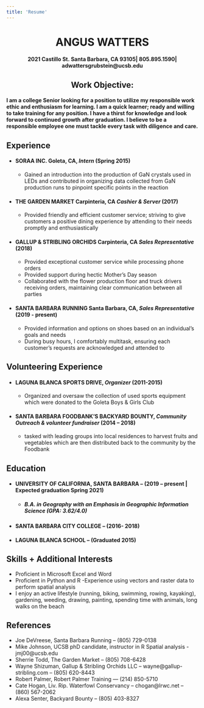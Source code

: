 ```yaml
---
title: 'Resume'
---
```

<center>
# ANGUS WATTERS
</center>

<center>
#### 2021 Castillo St. Santa Barbara, CA 93105| 805.895.1590| adwattersgrubstein@ucsb.edu
</center>

<center>
## Work Objective:
</center>

#### I am a college Senior looking for a position to utilize my responsible work ethic and enthusiasm for learning. I am a quick learner; ready and willing to take training for any position. I have a thirst for knowledge and look forward to continued growth after graduation. I believe to be a responsible employee one must tackle every task with diligence and care.

## Experience

- #### SORAA INC. Goleta, CA, *Intern* (**Spring 2015**)
  - Gained an introduction into the production of GaN crystals used in LEDs and contributed in organizing data collected from GaN production runs to pinpoint specific points in the reaction
  
- #### THE GARDEN MARKET Carpinteria, CA *Cashier & Server* (**2017**)
  - Provided friendly and efficient customer service; striving to give customers a positive dining experience by attending to their needs promptly and enthusiastically 
  
- #### GALLUP & STRIBLING ORCHIDS Carpinteria, CA *Sales Representative* (**2018**)
  -	Provided exceptional customer service while processing phone orders
  -	Provided support during hectic Mother’s Day season
  -	Collaborated with the flower production floor and truck drivers receiving orders, maintaining clear communication between all parties
  
- #### SANTA BARBARA RUNNING Santa Barbara, CA, *Sales Representative* (**2019 - present**)
  -	Provided information and options on shoes based on an individual’s goals and needs 
  -	During busy hours, I comfortably multitask, ensuring each customer’s requests are acknowledged and attended to
  
## Volunteering Experience
- #### LAGUNA BLANCA SPORTS DRIVE,  *Organizer* (**2011-2015**)
  -	Organized and oversaw the collection of used sports equipment which were donated to the Goleta Boys & Girls Club 
  
- #### SANTA BARBARA FOODBANK’S BACKYARD BOUNTY, *Community Outreach & volunteer fundraiser* (**2014 – 2018**)
  -	tasked with leading groups into local residences to harvest fruits and vegetables which are then distributed back to the community by the Foodbank
  
## Education 
- #### UNIVERSITY OF CALIFORNIA, SANTA BARBARA – (**2019 – present | Expected graduation Spring 2021**)
  - ##### *B.A. in Geography with an Emphasis in Geographic Information Science (GPA:  3.62/4.0)*
		
- #### SANTA BARBARA CITY COLLEGE – (**2016- 2018**)	

- #### LAGUNA BLANCA SCHOOL – (**Graduated 2015**)

## Skills + Additional Interests
  -	Proficient in Microsoft Excel and Word
  -	Proficient in Python and R 
    -Experience using vectors and raster data to perform spatial analysis 
  -	I enjoy an active lifestyle (running, biking, swimming, rowing, kayaking), gardening, weeding, drawing, painting, spending time with animals, long walks on the beach
  
## References
- Joe DeVreese, Santa Barbara Running – (805) 729-0138
- Mike Johnson, UCSB phD candidate, instructor in R Spatial analysis - jmj00@ucsb.edu
- Sherrie Todd, The Garden Market – (805) 708-6428
- Wayne Shizuman, Gallup & Stribling Orchids LLC  – wayne@gallup-stribling.com – (805) 620-8443  
- Robert Palmer, Robert Palmer Training — (214) 850-5710
- Cate Hogan, Liv. Rip. Waterfowl Conservancy – chogan@lrwc.net  – (860) 567-2062
- Alexa Senter, Backyard Bounty – (805) 403-8327
